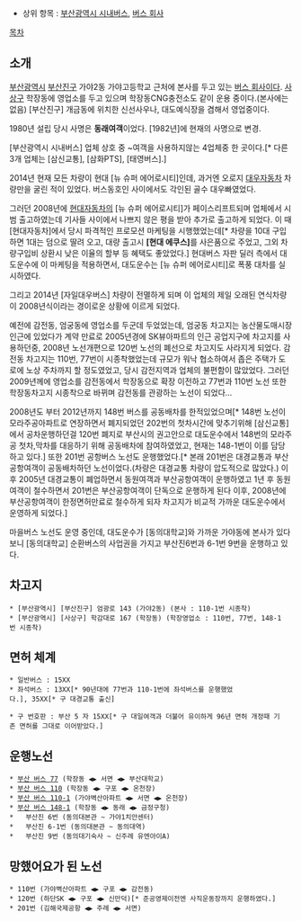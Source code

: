 * 상위 항목 : [[부산광역시 시내버스]], [[버스 회사]]
[[목차]]
== 소개 ==
[[부산광역시]] [[부산진구]] 가야2동 가야고등학교 근처에 본사를 두고 있는 [[버스 회사]]이다. [[사상구]] 학장동에 영업소를 두고 있으며 학장동CNG충전소도 같이 운용 중이다.(본사에는 없음) [부산진구] 개금동에 위치한 신선사우나, 대도예식장을 겸해서 영업중이다.

1980년 설립 당시 사명은 '''동래여객'''이었다. [1982년]에 현재의 사명으로 변경.

[부산광역시 시내버스] 업체 상호 중 ~여객을 사용하지않는 4업체중 한 곳이다.[* 다른 3개 업체는 [삼신교통], [삼화PTS], [태영버스].] 

2014년 현재 모든 차량이 현대 [뉴 슈퍼 에어로시티]인데, 과거엔 오로지 [[대우자동차]] 차량만을 굴린 적이 있었다. 버스동호인 사이에서도 각인된 골수 대우빠였었다.

그러던 2008년에 [[현대자동차]]의 [뉴 슈퍼 에어로시티]가 페이스리프트되며 업체에서 시범 출고하였는데 기사들 사이에서 나쁘지 않은 평을 받아 추가로 출고하게 되었다. 이 때 [현대자동차]에서 당시 파격적인 프로모션 마케팅을 시행했었는데[* 차량을 10대 구입하면 1대는 덤으로 딸려 오고, 대량 출고시 '''[현대 에쿠스]'''를 사은품으로 주었고, 그외 차량구입비 상환시 낮은 이율의 할부 등 혜택도 좋았었다.] 현대버스 자판 딜러 측에서 대도운수에 이 마케팅을 적용하면서, 대도운수는 [뉴 슈퍼 에어로시티]로 폭풍 대차를 실시하였다.

그리고 2014년 [자일대우버스] 차량이 전멸하게 되며 이 업체의 제일 오래된 연식차량이 2008년식이라는 경이로운 상황에 이르게 되었다.

예전에 감전동, 엄궁동에 영업소를 두군데 두었었는데, 엄궁동 차고지는 농산물도매시장 인근에 있었다가 계약 만료로 2005년경에 SK뷰아파트의 인근 공업지구에 차고지를 사용하던중, 2008년 노선개편으로 120번 노선의 폐선으로 차고지도 사라지게 되었다. 감전동 차고지는 110번, 77번이 시종착했었는데 규모가 워낙 협소하여서 좁은 주택가 도로에 노상 주차까지 할 정도였었고, 당시 감전지역과 업체의 불편함이 많았었다.
그러던 2009년께에 영업소를 감전동에서 학장동으로 확장 이전하고 77번과 110번 노선 또한 학장동차고지 시종착으로 바뀌며 감전동를 관광하는 노선이 되었다...

2008년도 부터 2012년까지 148번 버스를 공동배차를 한적있었으며[* 148번 노선이 모라주공아파트로 연장하면서 폐지되었던 202번의 첫차시간에 맞추기위해 [삼신교통]에서 공차운행하던걸 120번 폐지로 부산시의 권고안으로 대도운수에서 148번의 모라주공 첫차,막차를 대응하기 위해 공동배차에 참여하였었고, 현재는 148-1번이 이를 담당하고 있다.] 또한 201번 공항버스 노선도 운행했었다.[* 본래 201번은 대경교통과 부산공항여객이 공동배차하던 노선이었다.(차량은 대경교통 차량이 압도적으로 많았다.) 이후 2005년 대경교통이 폐업하면서 동원여객과 부산공항여객이 운행하였고 1년 후 동원여객이 철수하면서 201번은 부산공항여객이 단독으로 운행하게 된다 이후, 2008년에 부산공항여객이 한정면허만료로 철수하게 되자 차고지가 비교적 가까운 대도운수에서 운영하게 되었다.]

마을버스 노선도 운영 중인데, 대도운수가 [동의대학교]와 가까운 가야동에 본사가 있다 보니 [동의대학교] 순환버스의 사업권을 가지고 부산진6번과 6-1번 9번을 운행하고 있다.

== 차고지 ==
 * [부산광역시] [부산진구] 엄광로 143 (가야2동) (본사 : 110-1번 시종착)
 * [부산광역시] [사상구] 학감대로 167 (학장동) (학장영업소 : 110번, 77번, 148-1번 시종착)

== 면허 체계 ==
 * 일반버스 : 15XX
 * 좌석버스 : 13XX[* 90년대에 77번과 110-1번에 좌석버스를 운행했었다.], 35XX[* 구 대경교통 출신]

 * 구 번호판 : 부산 5 자 15XX[* 구 대일여객과 더불어 유이하게 96년 면허 개정때 기존 면허를 그대로 이어받았다.]

== 운행노선 ==
 * [[부산 버스 77]] (학장동 ◀▶ 서면 ◀▶ 부산대학교)
 * [[부산 버스 110]] (학장동 ◀▶ 구포 ◀▶ 온천장)
 * [[부산 버스 110-1]] (가야벽산아파트 ◀▶ 서면 ◀▶ 온천장)
 * [[부산 버스 148-1]] (학장동 ◀▶ 동래 ◀▶ 금정구청)
 *   부산진 6번 (동의대본관 ~ 가야1치안센터)
 *   부산진 6-1번 (동의대본관 ~ 동의대역)
 *   부산진 9번 (동의대기숙사 ~ 신주례 유엔아이A)

== 망했어요가 된 노선 ==
 * 110번 (가야벽산아파트 ◀▶ 구포 ◀▶ 감전동)
 * 120번 (하단SK ◀▶ 구포 ◀▶ 신만덕)[* 준공영제이전엔 사직운동장까지 운행하였다.]
 * 201번 (김해국제공항 ◀▶ 주례 ◀▶ 서면)
